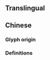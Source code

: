 {{also|嗎}}
{{character info}}
==Translingual==
{{stroke order|stroke=6}}
{{stroke order|type=animate}}

==Chinese==

===Glyph origin===
{{Han simp|嗎|f=馬|t=马}}

===Definitions===
{{zh-see|嗎}}